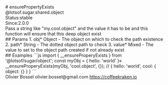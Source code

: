 <div class="docmap-mdx">
# ensurePropertyExists
<div class="_namespace">@lotsof.sugar.shared.object</div>
<div class="_metas">
<div class="_status"><span class="_status-label">Status:</span><span class="_status-value -stable">stable</span></div>
<div class="_since"><span class="_since-label">Since:</span><span class="_since-value">2.0.0</span></div>
</div>
<div class="_description">
Pass a string like "my.cool.object" and the value it has to be and this function will ensure that this deep object exist
</div>
<div class="_params">
## Params
1. <span class="_name">obj<span class="_required">*</span></span><span class="_default"></span> <span class="_type">Object</span>
   - The object on which to check the path existence
2. <span class="_name">path<span class="_required">*</span></span><span class="_default"></span> <span class="_type">String</span>
   - The dotted object path to check
3. <span class="_name">value<span class="_required">*</span></span><span class="_default"></span> <span class="_type">Mixed</span>
   - The value to set to the object path created if not already exist
</div>
<div class="_examples">
## Examples
```js
import { __ensureProperyExists } from '@lotsof/sugar/object';
const myObj = { hello: 'world' }«
__ensureProperyExists(myObj, 'cool.object', {});
// { hello: 'world', cool: { object: {} } }
```
</div>
<div class="_author">
<span class="_name">Olivier Bossel</span>
<span class="_email">olivier.bossel@gmail.com</span>
<a href="https://coffeekraken.io" target="_blank" class="_url">https://coffeekraken.io</a>
</div>
</div>